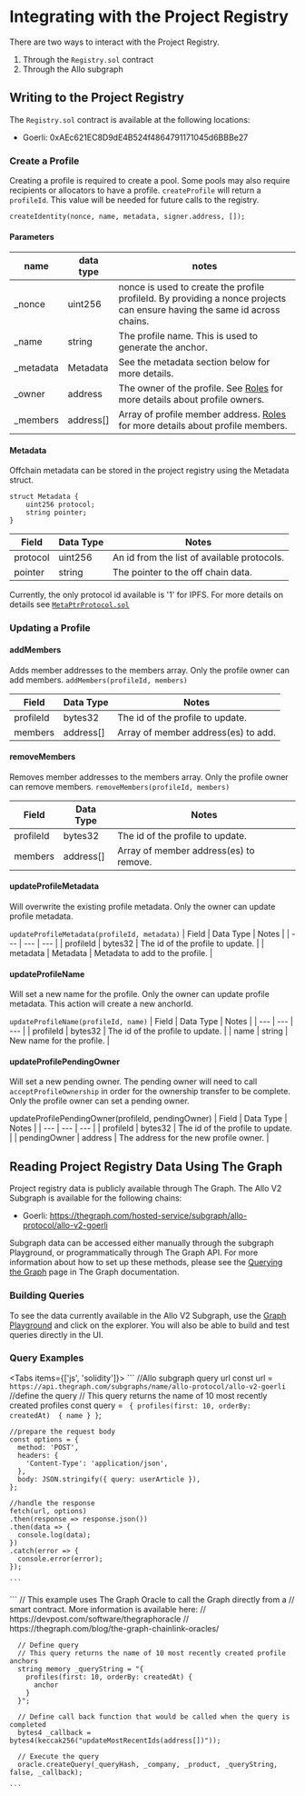 
# Integrating with the Project Registry
There are two ways to interact with the Project Registry. 
1. Through the `Registry.sol` contract
2. Through the Allo subgraph

## Writing to the Project Registry
The `Registry.sol` contract is available at the following locations:
* Goerli: 0xAEc621EC8D9dE4B524f4864791171045d6BBBe27

### Create a Profile
Creating a profile is required to create a pool. Some pools may also require 
recipients or allocators to have a profile. 
`createProfile` will return a `profileId`. This value will be needed for 
future calls to the registry.

```
createIdentity(nonce, name, metadata, signer.address, []);
```
  #### Parameters
| name | data type | notes |
| --- | --- | --- |
| _nonce | uint256 | nonce is used to create the profile profileId. By providing a nonce projects can ensure having the same id across chains. |
| _name | string | The profile name. This is used to generate the anchor. |
| _metadata | Metadata | See the metadata section below for more details.|
| _owner | address | The owner of the profile. See [Roles](/roles.md) for more details about profile owners. |
| _members | address[] | Array of profile member address. [Roles](/roles.md) for more details about profile members. |

#### Metadata

Offchain metadata can be stored in the project registry using the Metadata
struct.

```solidity
struct Metadata {
    uint256 protocol;
    string pointer;
}
```
| Field | Data Type | Notes |
| --- | --- | --- |
| protocol | uint256 | An id from the list of available protocols. | 
| pointer | string | The pointer to the off chain data. | 

Currently, the only protocol id available is '1' for IPFS. For more details on
details see
[`MetaPtrProtocol.sol`](https://github.com/allo-protocol/allo-contracts/blob/main/docs/MetaPtrProtocol.md)

### Updating a Profile


#### addMembers 
Adds member addresses to the members array.
Only the profile owner can add members.
`addMembers(profileId, members)`

| Field | Data Type | Notes |
| --- | --- | --- |
| profileId | bytes32 | The id of the profile to update. | 
| members | address[] | Array of member address(es) to add. | 

#### removeMembers
Removes member addresses to the members array.
Only the profile owner can remove members.
`removeMembers(profileId, members)`

| Field | Data Type | Notes |
| --- | --- | --- |
| profileId | bytes32 | The id of the profile to update. | 
| members | address[] | Array of member address(es) to remove. | 

#### updateProfileMetadata
Will overwrite the existing profile metadata. 
Only the owner can update profile metadata. 

`updateProfileMetadata(profileId, metadata)`
| Field | Data Type | Notes |
| --- | --- | --- |
| profileId | bytes32 | The id of the profile to update. | 
| metadata | Metadata | Metadata to add to the profile. | 

#### updateProfileName
Will set a new name for the profile. 
Only the owner can update profile metadata. 
This action will create a new anchorId.

`updateProfileName(profileId, name)`
| Field | Data Type | Notes |
| --- | --- | --- |
| profileId | bytes32 | The id of the profile to update. | 
| name | string | New name for the profile. | 

#### updateProfilePendingOwner
Will set a new pending owner. The pending owner will need to call 
`acceptProfileOwnership` in order for the ownership transfer to be complete.
Only the profile owner can set a pending owner. 

updateProfilePendingOwner(profileId, pendingOwner)
| Field | Data Type | Notes |
| --- | --- | --- |
| profileId | bytes32 | The id of the profile to update. | 
| pendingOwner | address | The address for the new profile owner. | 

## Reading Project Registry Data Using The Graph

Project registry data is publicly available through The Graph.
The Allo V2 Subgraph is available for the following chains:
* Goerli: https://thegraph.com/hosted-service/subgraph/allo-protocol/allo-v2-goerli

Subgraph data can be accessed either manually through the subgraph Playground,
or programmatically through The Graph API. For more information about how to set
up these methods, please see the [Querying the
Graph](https://thegraph.com/docs/en/querying/querying-the-graph/) page in The
Graph documentation.

### Building Queries
To see the data currently available in the Allo V2 Subgraph, use the 
[Graph Playground](https://thegraph.com/hosted-service/subgraph/allo-protocol/allo-v2-goerli) 
and click on the explorer. You will also be able to build and test
queries directly in the UI. 

### Query Examples
<Tabs items={['js', 'solidity']}>
  <Tab>
    ```
    //Allo subgraph query url
    const url = `https://api.thegraph.com/subgraphs/name/allo-protocol/allo-v2-goerli`
    //define the query
    // This query returns the name of 10 most recently created profiles
    const query = ` {
      profiles(first: 10, orderBy: createdAt) 
      {
        name
      }
    }`;
    
    //prepare the request body
    const options = {
      method: 'POST',
      headers: {
        'Content-Type': 'application/json',
      },
      body: JSON.stringify({ query: userArticle }),
    };

    //handle the response
    fetch(url, options)
    .then(response => response.json())
    .then(data => {
      console.log(data);
    })
    .catch(error => {
      console.error(error);
    });

    ```
  </Tab>

  <Tab>
    ```
      // This example uses The Graph Oracle to call the Graph directly from a 
      // smart contract. More information is available here: 
      // https://devpost.com/software/thegraphoracle
      // https://thegraph.com/blog/the-graph-chainlink-oracles/
            
      // Define query
      // This query returns the name of 10 most recently created profile anchors
      string memory _queryString = "{
        profiles(first: 10, orderBy: createdAt) {
          anchor
        }
      }";
              
      // Define call back function that would be called when the query is completed
      bytes4 _callback = bytes4(keccak256("updateMostRecentIds(address[])"));
      
      // Execute the query
      oracle.createQuery(_queryHash, _company, _product, _queryString, false, _callback);

    ```
  </Tab>
</Tabs>




